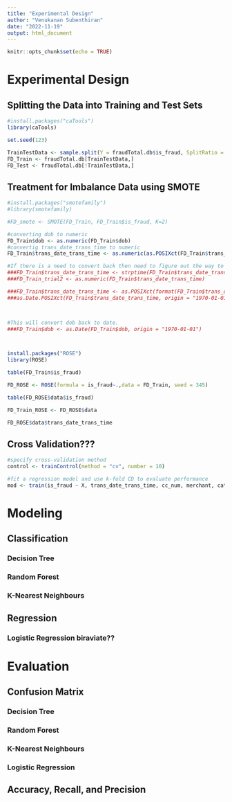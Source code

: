 ```yaml
---
title: "Experimental Design"
author: "Venukanan Subenthiran"
date: "2022-11-19"
output: html_document
---
```


```r
knitr::opts_chunk$set(echo = TRUE)
```

# Experimental Design

## Splitting the Data into Training and Test Sets

```r

#install.packages("caTools")
library(caTools)

set.seed(123)

TrainTestData <- sample.split(Y = fraudTotal.db$is_fraud, SplitRatio = 0.7)
FD_Train <- fraudTotal.db[TrainTestData,]
FD_Test <- fraudTotal.db[!TrainTestData,]

```


## Treatment for Imbalance Data using SMOTE
```r
#install.packages("smotefamily")
#library(smotefamily)

#FD_smote <- SMOTE(FD_Train, FD_Train$is_fraud, K=2)

#converting dob to numeric
FD_Train$dob <- as.numeric(FD_Train$dob)
#convertig trans_date_trans_time to numeric
FD_Train$trans_date_trans_time <- as.numeric(as.POSIXct(FD_Train$trans_date_trans_time))

#If there is a need to convert back then need to figure out the way to do that.
###FD_Train$trans_date_trans_time <- strptime(FD_Train$trans_date_trans_time, format = "%Y%m%d %H:%M:%s")
###FD_Train_trial2 <- as.numeric(FD_Train$trans_date_trans_time)

###FD_Train$trans_date_trans_time <- as.POSIXct(format(FD_Train$trans_date_trans_time))
###as.Date.POSIXct(FD_Train$trans_date_trans_time, origin = "1970-01-01 00:00")



#This will convert dob back to date.
###FD_Train$dob <- as.Date(FD_Train$dob, origin = "1970-01-01")



install.packages("ROSE")
library(ROSE)

table(FD_Train$is_fraud)

FD_ROSE <- ROSE(formula = is_fraud~.,data = FD_Train, seed = 345)

table(FD_ROSE$data$is_fraud)

FD_Train_ROSE <- FD_ROSE$data

FD_ROSE$data$trans_date_trans_time

```


## Cross Validation???
```r

#specify cross-validation method
control <- trainControl(method = "cv", number = 10)

#fit a regression model and use k-fold CD to evaluate performance
mod <- train(is_fraud ~ X, trans_date_trans_time, cc_num, merchant, category, amt, first, last, gender, street, city, state, zip, lat, long, city_pop, job, dob, trans_num, unix_time, merch_lat, merch_long, data = FD_Train_ROSE, method = "lm", trControl = control)


```



# Modeling

## Classification

### Decision Tree


### Random Forest


### K-Nearest Neighbours

## Regression

### Logistic Regression biraviate??

# Evaluation

## Confusion Matrix

### Decision Tree

### Random Forest

### K-Nearest Neighbours

### Logistic Regression

## Accuracy, Recall, and Precision